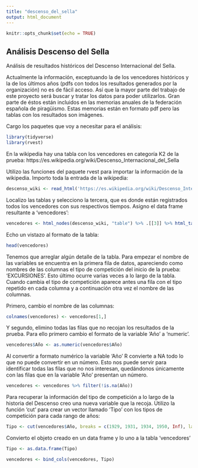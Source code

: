 ```yaml
---
title: "descenso_del_sella"
output: html_document
---
```


```r
knitr::opts_chunk$set(echo = TRUE)
```

## Análisis Descenso del Sella

Análisis de resultados históricos del Descenso Internacional del Sella.

Actualmente la información, exceptuando la de los vencedores históricos y la de los últimos años (pdfs con todos los resultados generados por la organización) no es de fácil acceso. Así que la mayor parte del trabajo de este proyecto será buscar y tratar los datos para poder utilizarlos. Gran parte de éstos están incluidos en las memorias anuales de la federación española de piragüismo. Estas memorias están en formato pdf pero las tablas con los resultados son imágenes. 

Cargo los paquetes que voy a necesitar para el análisis:

```r
library(tidyverse)
library(rvest)
```

En la wikipedia hay una tabla con los vencedores en categoría K2 de la prueba: https://es.wikipedia.org/wiki/Descenso_Internacional_del_Sella

Utilizo las funciones del paquete rvest para importar la información de la wikipedia.
Importo toda la entrada de la wikipedia:
```r
descenso_wiki <- read_html('https://es.wikipedia.org/wiki/Descenso_Internacional_del_Sella')
```
Localizo las tablas y selecciono la tercera, que es donde están registrados todos los vencedores con sus respectivos tiempos. 
Asigno el data frame resultante a 'vencedores':
```r

vencedores <- html_nodes(descenso_wiki, "table") %>% .[[3]] %>% html_table(header = TRUE)

```

Echo un vistazo al formato de la tabla:
```r
head(vencedores)
```
Tenemos que arreglar algún detalle de la tabla. Para empezar el nombre de las variables se encuentra en la primera fila de datos, apareciendo como nombres de las columnas el tipo de competición del inicio de la prueba: 'EXCURSIONES'. Esto último ocurre varias veces a lo largo de la tabla. Cuando cambia el tipo de competición aparece antes una fila con el tipo repetido en cada columna y a continuación otra vez el nombre de las columnas.

Primero, cambio el nombre de las columnas:
``` r
colnames(vencedores) <- vencedores[1,]
```
Y segundo, elimino todas las filas que no recojan los resultados de la prueba.
Para ello primero cambio el formato de la variable 'Año' a 'numeric'.
```r

vencedores$Año <- as.numeric(vencedores$Año)
```

Al convertir a formato numérico la variable 'Año' R convierte a NA todo lo que no puede convertir en un número. Esto nos puede servir para identificar todas las filas que no nos interesan, quedándonos únicamente con las filas que en la variable 'Año' presentan un número.
```r
vencedores <- vencedores %>% filter(!is.na(Año)) 
```
Para recuperar la información del tipo de competición a lo largo de la historia del Descenso creo una nueva variable que la recoja.
Utilizo la función 'cut' para crear un vector llamado 'Tipo' con los tipos de competición para cada rango de años:
```r
Tipo <- cut(vencedores$Año, breaks = c(1929, 1931, 1934, 1950, Inf), labels = c("Excursión", "Provincial", "Nacional", "Internacional"))
```
Convierto el objeto creado en un data frame y lo uno a la tabla 'vencedores'
```r
Tipo <- as.data.frame(Tipo)

vencedores <- bind_cols(vencedores, Tipo)

```



